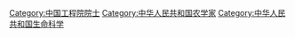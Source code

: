 [[Category:中国工程院院士|Category:中国工程院院士]]
[[Category:中华人民共和国农学家|Category:中华人民共和国农学家]]
[[Category:中华人民共和国生命科学|Category:中华人民共和国生命科学]]